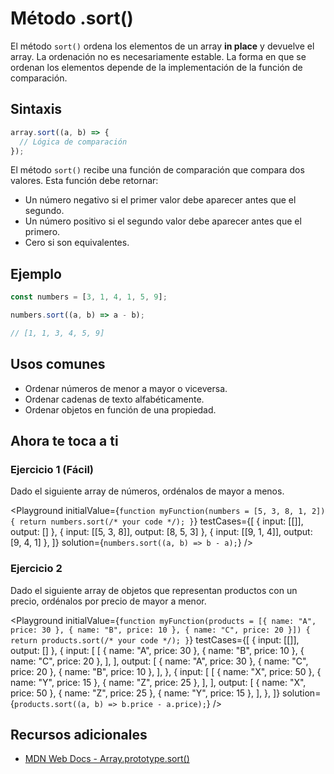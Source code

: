 
# Método .sort()

El método `sort()` ordena los elementos de un array **in place** y devuelve el array. La ordenación no es necesariamente estable. La forma en que se ordenan los elementos depende de la implementación de la función de comparación.

## Sintaxis

```jsx
array.sort((a, b) => {
  // Lógica de comparación
});
```

El método `sort()` recibe una función de comparación que compara dos valores. Esta función debe retornar:

- Un número negativo si el primer valor debe aparecer antes que el segundo.
- Un número positivo si el segundo valor debe aparecer antes que el primero.
- Cero si son equivalentes.

## Ejemplo

```jsx
const numbers = [3, 1, 4, 1, 5, 9];

numbers.sort((a, b) => a - b);

// [1, 1, 3, 4, 5, 9]
```

## Usos comunes

- Ordenar números de menor a mayor o viceversa.
- Ordenar cadenas de texto alfabéticamente.
- Ordenar objetos en función de una propiedad.

## Ahora te toca a ti

### Ejercicio 1 (Fácil)

Dado el siguiente array de números, ordénalos de mayor a menos.

<Playground
  initialValue={`
function myFunction(numbers = [5, 3, 8, 1, 2]) {
  return numbers.sort(/* your code */);
}
  `}
  testCases={[
    { input: [[]], output: [] },
    { input: [[5, 3, 8]], output: [8, 5, 3] },
    { input: [[9, 1, 4]], output: [9, 4, 1] },
  ]}
  solution={`numbers.sort((a, b) => b - a);`}
/>

### Ejercicio 2

Dado el siguiente array de objetos que representan productos con un precio, ordénalos por precio de mayor a menor.

<Playground
  initialValue={`
function myFunction(products = [{ name: "A", price: 30 }, { name: "B", price: 10 }, { name: "C", price: 20 }]) {
  return products.sort(/* your code */);
}
  `}
  testCases={[
    { input: [[]], output: [] },
    {
      input: [
        [
          { name: "A", price: 30 },
          { name: "B", price: 10 },
          { name: "C", price: 20 },
        ],
      ],
      output: [
        { name: "A", price: 30 },
        { name: "C", price: 20 },
        { name: "B", price: 10 },
      ],
    },
    {
      input: [
        [
          { name: "X", price: 50 },
          { name: "Y", price: 15 },
          { name: "Z", price: 25 },
        ],
      ],
      output: [
        { name: "X", price: 50 },
        { name: "Z", price: 25 },
        { name: "Y", price: 15 },
      ],
    },
  ]}
  solution={`products.sort((a, b) => b.price - a.price);`}
/>

## Recursos adicionales

- [MDN Web Docs - Array.prototype.sort()](https://developer.mozilla.org/es/docs/Web/JavaScript/Reference/Global_Objects/Array/sort)
